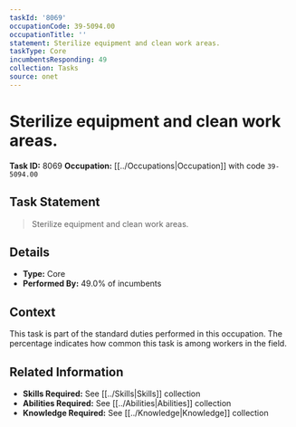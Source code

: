 ```yaml
---
taskId: '8069'
occupationCode: 39-5094.00
occupationTitle: ''
statement: Sterilize equipment and clean work areas.
taskType: Core
incumbentsResponding: 49
collection: Tasks
source: onet
---
```

# Sterilize equipment and clean work areas.

**Task ID:** 8069
**Occupation:** [[../Occupations|Occupation]] with code `39-5094.00`

## Task Statement

> Sterilize equipment and clean work areas.

## Details

- **Type:** Core
- **Performed By:** 49.0% of incumbents

## Context

This task is part of the standard duties performed in this occupation. The percentage indicates how common this task is among workers in the field.

## Related Information

- **Skills Required:** See [[../Skills|Skills]] collection
- **Abilities Required:** See [[../Abilities|Abilities]] collection
- **Knowledge Required:** See [[../Knowledge|Knowledge]] collection
